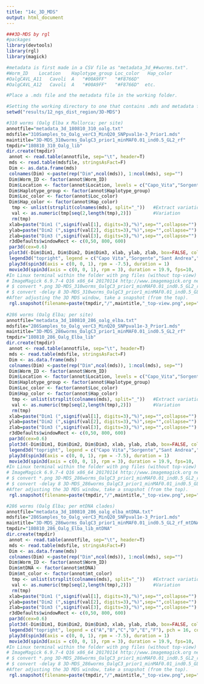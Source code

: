 ---
title: "14c_3D_MDS"
output: html_document
---

```{r}
###3D-MDS by rgl
#packages
library(devtools)
library(rgl)
library(magick)

#metadata is first made in a CSV file as "metadata_3d_##worms.txt".
#Worm_ID	Location	Haplotype_group	Loc_color	Hap_color
#OalgCAVL_A11	Cavoli	A	"#00A9FF"	"#F8766D"
#OalgCAVL_A12	Cavoli	A	"#00A9FF"	"#F8766D"  etc.

#Place a .mds file and the metadata file in the working folder. 

#Setting the working directory to one that contains .mds and metadata files.
setwd("results/12_ngs_dist_region/3D-MDS")

#310 worms (Oalg Elba x Mallorca; per site)
annotfile="metadata_3d_180810_310_oalg.txt"
mdsfile="310Samples_to_Oalg_verC3_MinQ20_SNPpval1e-3_Prior1.mds"
maintitle="3D-MDS_310worms_OalgC3_prior1_minMAF0.01_ind0.5_GL2_rf"
tmpdir="180810_310_Oalg_lib"
dir.create(tmpdir)
 annot <- read.table(annotfile, sep="\t", header=T)
 mds <- read.table(mdsfile, stringsAsFact=F)
 Dim <- as.data.frame(mds)
 colnames(Dim) <-paste(rep("Dim",ncol(mds)), 1:ncol(mds), sep="") 
 Dim$Worm_ID <- factor(annot$Worm_ID)
 Dim$Location <- factor(annot$Location, levels = c("Capo_Vita","Sorgente","Sant_Andrea","Pomonte","Seccheto","Cavoli","Cala_del_Fico","Zuccale","Magaluf","Bella_Dona", "Son_Serra"))
 Dim$Haplotype_group <- factor(annot$Haplotype_group)
 Dim$Loc_color <- factor(annot$Loc_color)
 Dim$Hap_color <- factor(annot$Hap_color)
  tmp <- unlist(strsplit(colnames(mds), split="_"))   #Extract variation
  val <- as.numeric(tmp[seq(2,length(tmp),2)])        #Variation
  rm(tmp)
 xlab=paste("Dim1 (",signif(val[1], digits=3),"%)",sep="",collapse="")
 ylab=paste("Dim2 (",signif(val[2], digits=3),"%)",sep="",collapse="")
 zlab=paste("Dim3 (",signif(val[3], digits=3),"%)",sep="",collapse="")
 r3dDefaults$windowRect <- c(0,50, 800, 600) 
 par3d(cex=0.6)
 plot3d(-Dim$Dim1, Dim$Dim2, Dim$Dim3, xlab, ylab, zlab, box=FALSE, col=Dim$Loc_color, size=1, type="s")
 legend3d("topright", legend = c("Capo Vita","Sorgente","Sant Andrea","Pomonte","Seccheto","Cavoli","Cala del Fico","Zuccale","Magaluf","Bella Dona", "Son Serra"), pch = 16, col = c("#F8766D", "#CD9600", "#7CAE00", "#FF61CC", "#00BFC4", "#00A9FF", "#C77CFF", "#00BE67", "#F900B9", "#8B93FF", "#8438AD"), cex=1, inset=c(0.02))
 play3d(spin3d(axis = c(0, 0, 1), rpm = -7.5), duration = 1)
 movie3d(spin3d(axis = c(0, 0, 1), rpm = 3), duration = 19.9, fps=10,  movie=maintitle, type = "gif", dir = tmpdir, clean = FALSE, convert = TRUE) 
#In Linux terminal within the folder with png files (without top-view)
# ImageMagick 6.9.7-4 Q16 x86_64 20170114 http://www.imagemagick.org needs to be installed.
# $ convert *.png 3D-MDS_310worms_OalgC3_prior1_minMAF0.01_ind0.5_GL2_rf.gif
# $ convert -delay 8 3D-MDS_310worms_OalgC3_prior1_minMAF0.01_ind0.5_GL2_rf.gif 3D-MDS_310worms_OalgC3_prior1_minMAF0.01_ind0.5_GL2_rf_slow.gif
#After adjusting the 3D MDS window, take a snapshot (from the top).
 rgl.snapshot(filename=paste(tmpdir,"/",maintitle,"_top-view.png",sep="", collapse=""), fmt="png")
 
#286 worms (Oalg Elba; per site)
annotfile="metadata_3d_180810_286_oalg_elba.txt"
mdsfile="286Samples_to_Oalg_verC3_MinQ20_SNPpval1e-3_Prior1.mds"
maintitle="3D-MDS_286worms_OalgC3_prior1_minMAF0.01_ind0.5_GL2_rf"
tmpdir="180810_286_Oalg_Elba_lib"
dir.create(tmpdir)
 annot <- read.table(annotfile, sep="\t", header=T)
 mds <- read.table(mdsfile, stringsAsFact=F)
 Dim <- as.data.frame(mds)
 colnames(Dim) <-paste(rep("Dim",ncol(mds)), 1:ncol(mds), sep="") 
 Dim$Worm_ID <- factor(annot$Worm_ID)
 Dim$Location <- factor(annot$Location, levels = c("Capo_Vita","Sorgente","Sant_Andrea","Pomonte","Seccheto","Cavoli","Cala_del_Fico","Zuccale"))
 Dim$Haplotype_group <- factor(annot$Haplotype_group)
 Dim$Loc_color <- factor(annot$Loc_color)
 Dim$Hap_color <- factor(annot$Hap_color)
  tmp <- unlist(strsplit(colnames(mds), split="_"))   #Extract variation
  val <- as.numeric(tmp[seq(2,length(tmp),2)])        #Variation
  rm(tmp)
 xlab=paste("Dim1 (",signif(val[1], digits=3),"%)",sep="",collapse="")
 ylab=paste("Dim2 (",signif(val[2], digits=3),"%)",sep="",collapse="")
 zlab=paste("Dim3 (",signif(val[3], digits=3),"%)",sep="",collapse="")
 r3dDefaults$windowRect <- c(0,50, 800, 600) 
 par3d(cex=0.6)
 plot3d(-Dim$Dim1, Dim$Dim2, Dim$Dim3, xlab, ylab, zlab, box=FALSE, col=Dim$Loc_color, size=1, type="s")
 legend3d("topright", legend = c("Capo Vita","Sorgente","Sant Andrea","Pomonte","Seccheto","Cavoli","Cala del Fico","Zuccale"), pch = 16, col = c("#F8766D", "#CD9600", "#7CAE00", "#FF61CC", "#00BFC4", "#00A9FF", "#C77CFF", "#00BE67"), cex=1, inset=c(0.02))
 play3d(spin3d(axis = c(0, 0, 1), rpm = -7.5), duration = 1)
 movie3d(spin3d(axis = c(0, 0, 1), rpm = 3), duration = 19.9, fps=10,  movie=maintitle, type = "gif", dir = tmpdir, clean = FALSE, convert = TRUE) 
#In Linux terminal within the folder with png files (without top-view)
# ImageMagick 6.9.7-4 Q16 x86_64 20170114 http://www.imagemagick.org needs to be installed.
# $ convert *.png 3D-MDS_286worms_OalgC3_prior1_minMAF0.01_ind0.5_GL2_rf.gif
# $ convert -delay 8 3D-MDS_286worms_OalgC3_prior1_minMAF0.01_ind0.5_GL2_rf.gif 3D-MDS_286worms_OalgC3_prior1_minMAF0.01_ind0.5_GL2_rf_slow.gif
#After adjusting the 3D MDS window, take a snapshot (from the top).
 rgl.snapshot(filename=paste(tmpdir,"/",maintitle,"_top-view.png",sep="", collapse=""), fmt="png")

#286 worms (Oalg Elba; per mtDNA clades)
annotfile="metadata_3d_180810_286_oalg_elba_mtDNA.txt"
mdsfile="286Samples_to_Oalg_verC3_MinQ20_SNPpval1e-3_Prior1.mds"
maintitle="3D-MDS_286worms_OalgC3_prior1_minMAF0.01_ind0.5_GL2_rf_mtDNA"
tmpdir="180810_286_Oalg_Elba_lib_mtDNA"
dir.create(tmpdir)
 annot <- read.table(annotfile, sep="\t", header=T)
 mds <- read.table(mdsfile, stringsAsFact=F)
 Dim <- as.data.frame(mds)
 colnames(Dim) <-paste(rep("Dim",ncol(mds)), 1:ncol(mds), sep="") 
 Dim$Worm_ID <- factor(annot$Worm_ID)
 Dim$mtDNA <- factor(annot$mtDNA)
 Dim$mt_color <- factor(annot$mt_color)
  tmp <- unlist(strsplit(colnames(mds), split="_"))   #Extract variation
  val <- as.numeric(tmp[seq(2,length(tmp),2)])        #Variation
  rm(tmp)
 xlab=paste("Dim1 (",signif(val[1], digits=3),"%)",sep="",collapse="")
 ylab=paste("Dim2 (",signif(val[2], digits=3),"%)",sep="",collapse="")
 zlab=paste("Dim3 (",signif(val[3], digits=3),"%)",sep="",collapse="")
 r3dDefaults$windowRect <- c(0,50, 800, 600) 
 par3d(cex=0.6)
 plot3d(-Dim$Dim1, Dim$Dim2, Dim$Dim3, xlab, ylab, zlab, box=FALSE, col=Dim$mt_color, size=1, type="s")
 legend3d("topright", legend = c("A","B","C","D","E","F"), pch = 16, col = c("#e41a1c","#377eb8","#4daf4a","#984ea3","#ff7f00","#ffff33"), cex=1, inset=c(0.02))
 play3d(spin3d(axis = c(0, 0, 1), rpm = -7.5), duration = 1)
 movie3d(spin3d(axis = c(0, 0, 1), rpm = 3), duration = 19.9, fps=10,  movie=maintitle, type = "gif", dir = tmpdir, clean = FALSE, convert = TRUE) 
#In Linux terminal within the folder with png files (without top-view)
# ImageMagick 6.9.7-4 Q16 x86_64 20170114 http://www.imagemagick.org needs to be installed.
# $ convert *.png 3D-MDS_286worms_OalgC3_prior1_minMAF0.01_ind0.5_GL2_rf_mtDNA.gif
# $ convert -delay 8 3D-MDS_286worms_OalgC3_prior1_minMAF0.01_ind0.5_GL2_rf_mtDNA.gif 3D-MDS_286worms_OalgC3_prior1_minMAF0.01_ind0.5_GL2_rf_mtDNA_slow.gif
#After adjusting the 3D MDS window, take a snapshot (from the top).
 rgl.snapshot(filename=paste(tmpdir,"/",maintitle,"_top-view.png",sep="", collapse=""), fmt="png")
```
